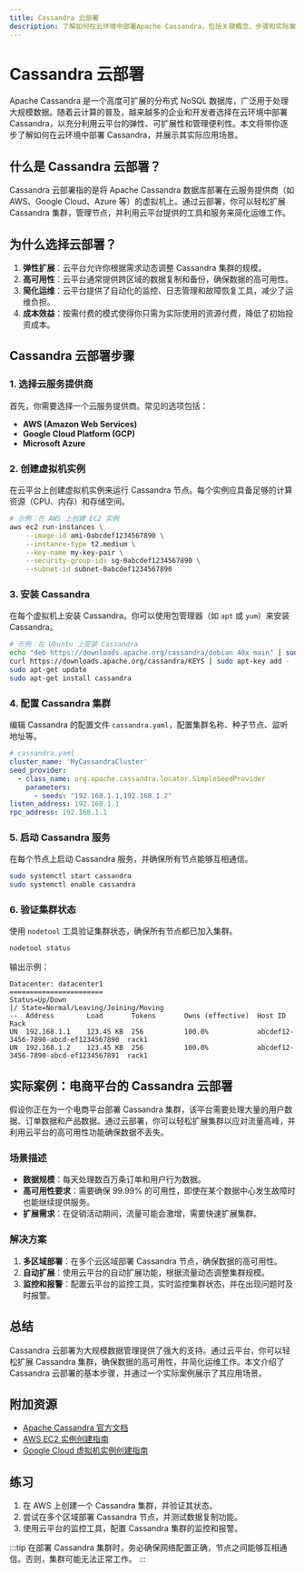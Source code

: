 ```yaml
---
title: Cassandra 云部署
description: 了解如何在云环境中部署Apache Cassandra，包括关键概念、步骤和实际案例。
---
```


# Cassandra 云部署

Apache Cassandra 是一个高度可扩展的分布式 NoSQL 数据库，广泛用于处理大规模数据。随着云计算的普及，越来越多的企业和开发者选择在云环境中部署 Cassandra，以充分利用云平台的弹性、可扩展性和管理便利性。本文将带你逐步了解如何在云环境中部署 Cassandra，并展示其实际应用场景。

## 什么是 Cassandra 云部署？

Cassandra 云部署指的是将 Apache Cassandra 数据库部署在云服务提供商（如 AWS、Google Cloud、Azure 等）的虚拟机上。通过云部署，你可以轻松扩展 Cassandra 集群，管理节点，并利用云平台提供的工具和服务来简化运维工作。

## 为什么选择云部署？

1. **弹性扩展**：云平台允许你根据需求动态调整 Cassandra 集群的规模。
2. **高可用性**：云平台通常提供跨区域的数据复制和备份，确保数据的高可用性。
3. **简化运维**：云平台提供了自动化的监控、日志管理和故障恢复工具，减少了运维负担。
4. **成本效益**：按需付费的模式使得你只需为实际使用的资源付费，降低了初始投资成本。

## Cassandra 云部署步骤

### 1. 选择云服务提供商

首先，你需要选择一个云服务提供商。常见的选项包括：

- **AWS (Amazon Web Services)**
- **Google Cloud Platform (GCP)**
- **Microsoft Azure**

### 2. 创建虚拟机实例

在云平台上创建虚拟机实例来运行 Cassandra 节点。每个实例应具备足够的计算资源（CPU、内存）和存储空间。

```bash
# 示例：在 AWS 上创建 EC2 实例
aws ec2 run-instances \
    --image-id ami-0abcdef1234567890 \
    --instance-type t2.medium \
    --key-name my-key-pair \
    --security-group-ids sg-0abcdef1234567890 \
    --subnet-id subnet-0abcdef1234567890
```

### 3. 安装 Cassandra

在每个虚拟机上安装 Cassandra。你可以使用包管理器（如 `apt` 或 `yum`）来安装 Cassandra。

```bash
# 示例：在 Ubuntu 上安装 Cassandra
echo "deb https://downloads.apache.org/cassandra/debian 40x main" | sudo tee -a /etc/apt/sources.list.d/cassandra.sources.list
curl https://downloads.apache.org/cassandra/KEYS | sudo apt-key add -
sudo apt-get update
sudo apt-get install cassandra
```

### 4. 配置 Cassandra 集群

编辑 Cassandra 的配置文件 `cassandra.yaml`，配置集群名称、种子节点、监听地址等。

```yaml
# cassandra.yaml
cluster_name: 'MyCassandraCluster'
seed_provider:
  - class_name: org.apache.cassandra.locator.SimpleSeedProvider
    parameters:
      - seeds: "192.168.1.1,192.168.1.2"
listen_address: 192.168.1.1
rpc_address: 192.168.1.1
```

### 5. 启动 Cassandra 服务

在每个节点上启动 Cassandra 服务，并确保所有节点能够互相通信。

```bash
sudo systemctl start cassandra
sudo systemctl enable cassandra
```

### 6. 验证集群状态

使用 `nodetool` 工具验证集群状态，确保所有节点都已加入集群。

```bash
nodetool status
```

输出示例：

```
Datacenter: datacenter1
=======================
Status=Up/Down
|/ State=Normal/Leaving/Joining/Moving
--  Address        Load       Tokens       Owns (effective)  Host ID                               Rack
UN  192.168.1.1    123.45 KB  256          100.0%            abcdef12-3456-7890-abcd-ef1234567890  rack1
UN  192.168.1.2    123.45 KB  256          100.0%            abcdef12-3456-7890-abcd-ef1234567891  rack1
```

## 实际案例：电商平台的 Cassandra 云部署

假设你正在为一个电商平台部署 Cassandra 集群，该平台需要处理大量的用户数据、订单数据和产品数据。通过云部署，你可以轻松扩展集群以应对流量高峰，并利用云平台的高可用性功能确保数据不丢失。

### 场景描述

- **数据规模**：每天处理数百万条订单和用户行为数据。
- **高可用性要求**：需要确保 99.99% 的可用性，即使在某个数据中心发生故障时也能继续提供服务。
- **扩展需求**：在促销活动期间，流量可能会激增，需要快速扩展集群。

### 解决方案

1. **多区域部署**：在多个云区域部署 Cassandra 节点，确保数据的高可用性。
2. **自动扩展**：使用云平台的自动扩展功能，根据流量动态调整集群规模。
3. **监控和报警**：配置云平台的监控工具，实时监控集群状态，并在出现问题时及时报警。

## 总结

Cassandra 云部署为大规模数据管理提供了强大的支持。通过云平台，你可以轻松扩展 Cassandra 集群，确保数据的高可用性，并简化运维工作。本文介绍了 Cassandra 云部署的基本步骤，并通过一个实际案例展示了其应用场景。

## 附加资源

- [Apache Cassandra 官方文档](https://cassandra.apache.org/doc/latest/)
- [AWS EC2 实例创建指南](https://docs.aws.amazon.com/ec2/index.html)
- [Google Cloud 虚拟机实例创建指南](https://cloud.google.com/compute/docs/instances/create-start-instance)

## 练习

1. 在 AWS 上创建一个 Cassandra 集群，并验证其状态。
2. 尝试在多个区域部署 Cassandra 节点，并测试数据复制功能。
3. 使用云平台的监控工具，配置 Cassandra 集群的监控和报警。

:::tip
在部署 Cassandra 集群时，务必确保网络配置正确，节点之间能够互相通信。否则，集群可能无法正常工作。
:::